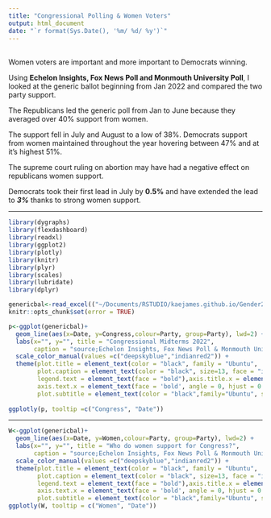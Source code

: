```yaml
---
title: "Congressional Polling & Women Voters"
output: html_document
date: "`r format(Sys.Date(), '%m/ %d/ %y')`" 
--- 
```


<br>
Women voters are important and more important to Democrats winning. 

Using __Echelon Insights, Fox News Poll and Monmouth University Poll__, I looked at the generic ballot beginning from Jan 2022 and compared the two party support. 

The Republicans led the generic poll from Jan to June because they averaged over 40% support from women. 

The support fell in July and August to a low of 38%. Democrats support from women maintained throughout the year hovering between 47% and at it’s highest 51%. 

The supreme court ruling on abortion may have had a negative effect on republicans women support.

Democrats took their first lead in July by **0.5%** and have extended the lead to ***3%*** thanks to strong women support.

---------------------------------------------------------


```r
library(dygraphs)
library(flexdashboard)  
library(readxl)
library(ggplot2)
library(plotly)
library(knitr)
library(plyr)
library(scales) 
library(lubridate) 
library(dplyr)
```
```r
genericbal<-read_excel(("~/Documents/RSTUDIO/kaejames.github.io/Gender2022.xlsx"), sheet = "AVG")
knitr::opts_chunk$set(error = TRUE)
```

 
```r
p<-ggplot(genericbal)+
  geom_line(aes(x=Date, y=Congress,colour=Party, group=Party), lwd=2) +
  labs(x="", y="", title = "Congressional Midterms 2022",
       caption = "source;Echelon Insights, Fox News Poll & Monmouth University")+
  scale_color_manual(values =c("deepskyblue","indianred2")) +
  theme(plot.title = element_text(color = "black", family = "Ubuntu",  size = 17, face="bold", hjust = 0),
        plot.caption = element_text(color = "black", size=13, face = "italic", family = "Ubuntu"),
        legend.text = element_text(face = "bold"),axis.title.x = element_text(family = 'Ubuntu', face = 'bold'),
        axis.text.x = element_text(face = 'bold', angle = 0, hjust = 0.5),axis.text.y = element_text(face = "bold"),
        plot.subtitle = element_text(color = "black",family="Ubuntu", size = 13))
  
ggplotly(p, tooltip =c("Congress", "Date"))  
``` 

-------------------------------------------------------

```r
W<-ggplot(genericbal)+
  geom_line(aes(x=Date, y=Women,colour=Party, group=Party), lwd=2) +
  labs(x="", y="", title = "Who do women support for Congress?",
       caption = "source;Echelon Insights, Fox News Poll & Monmouth University")+
  scale_color_manual(values =c("deepskyblue","indianred2")) +
  theme(plot.title = element_text(color = "black", family = "Ubuntu",  size = 17, face="bold", hjust = 0),
        plot.caption = element_text(color = "black", size=13, face = "italic", family = "Ubuntu"),
        legend.text = element_text(face = "bold"),axis.title.x = element_text(family = 'Ubuntu', face = 'bold'),
        axis.text.x = element_text(face = 'bold', angle = 0, hjust = 0.5),axis.text.y = element_text(face = "bold"),
        plot.subtitle = element_text(color = "black",family="Ubuntu", size = 13))
ggplotly(W, tooltip = c("Women", "Date"))  
``` 
